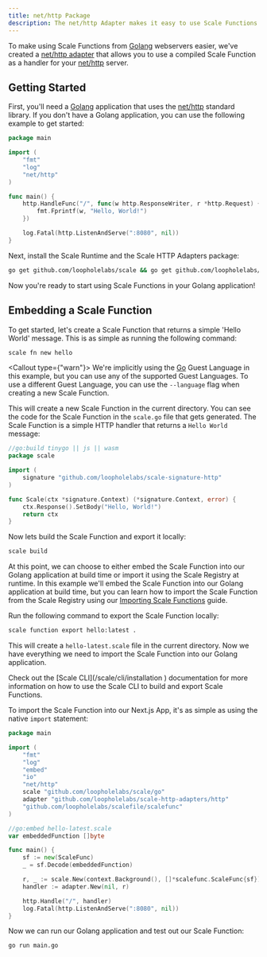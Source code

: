 ```yaml
---
title: net/http Package
description: The net/http Adapter makes it easy to use Scale Functions with golang net/http standard library.
---
```


To make using Scale Functions from [Golang](https://golang.org) webservers easier, we've created a
[net/http adapter](https://github.com/loopholelabs/scale-http-adapters) that allows you to use a compiled Scale Function
as a handler for your [net/http](https://golang.org/pkg/net/http/) server.

## Getting Started

First, you'll need a [Golang](https://golang.org) application that uses the [net/http](https://golang.org/pkg/net/http/)
standard library. If you don't have a Golang application, you can use the following example to get started:
```go main.go
package main

import (
    "fmt"
    "log"
    "net/http"
)

func main() {
    http.HandleFunc("/", func(w http.ResponseWriter, r *http.Request) {
        fmt.Fprintf(w, "Hello, World!")
    })

    log.Fatal(http.ListenAndServe(":8080", nil))
}
```

Next, install the Scale Runtime and the Scale HTTP Adapters package:
```bash
go get github.com/loopholelabs/scale && go get github.com/loopholelabs/scale-http-adapters
```

Now you're ready to start using Scale Functions in your Golang application!

## Embedding a Scale Function

To get started, let's create a Scale Function that returns a simple 'Hello World' message. This is as simple as
running the following command:
```bash
scale fn new hello
```

<Callout type={"warn"}>
    We're implicitly using the [Go](https://golang.org/) Guest Language in this example, but you can use any of the supported
    Guest Languages. To use a different Guest Language, you can use the `--language` flag when creating a new Scale Function.
</Callout>

This will create a new Scale Function in the current directory. You can see the code for the Scale Function in the
`scale.go` file that gets generated. The Scale Function is a simple HTTP handler that returns a `Hello World` message:
```go
//go:build tinygo || js || wasm
package scale

import (
	signature "github.com/loopholelabs/scale-signature-http"
)

func Scale(ctx *signature.Context) (*signature.Context, error) {
	ctx.Response().SetBody("Hello, World!")
	return ctx
}
```

Now lets build the Scale Function and export it locally:
```bash
scale build
```

At this point, we can choose to either embed the Scale Function into our Golang application at build time or import it using
the Scale Registry at runtime. In this example we'll embed the Scale Function into our Golang application at build time, but
you can learn how to import the Scale Function from the Scale Registry using our [Importing Scale Functions](/scale/languages/golang/overview#using-the-registry) guide.

Run the following command to export the Scale Function locally:
```bash
scale function export hello:latest .
```

This will create a `hello-latest.scale` file in the current directory. Now we have everything we need to import
the Scale Function into our Golang application.

<Callout>
    Check out the [Scale CLI](/scale/cli/installation ) documentation for more information on how to use the Scale CLI to build and export
    Scale Functions.
</Callout>

To import the Scale Function into our Next.js App, it's as simple as using the native `import` statement:
```go main.go
package main

import (
    "fmt"
    "log"
	"embed"
	"io"
    "net/http"
	scale "github.com/loopholelabs/scale/go"
	adapter "github.com/loopholelabs/scale-http-adapters/http"
    "github.com/loopholelabs/scalefile/scalefunc"
)

//go:embed hello-latest.scale
var embeddedFunction []byte

func main() {
	sf := new(ScaleFunc)
	_ = sf.Decode(embeddedFunction)

	r, _ := scale.New(context.Background(), []*scalefunc.ScaleFunc{sf})
    handler := adapter.New(nil, r)

    http.Handle("/", handler)
    log.Fatal(http.ListenAndServe(":8080", nil))
}
```

Now we can run our Golang application and test out our Scale Function:
```bash
go run main.go
```
